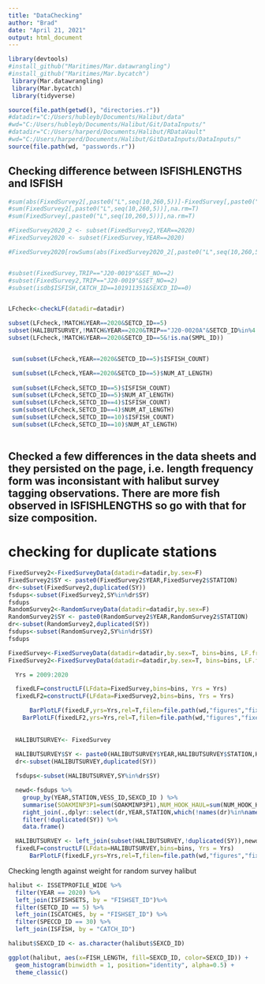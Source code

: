```yaml
---
title: "DataChecking"
author: "Brad"
date: "April 21, 2021"
output: html_document
---
```


```r
library(devtools)
#install_github("Maritimes/Mar.datawrangling")
#install_github("Maritimes/Mar.bycatch")
 library(Mar.datawrangling)
 library(Mar.bycatch)
 library(tidyverse)

source(file.path(getwd(), "directories.r"))
#datadir="C:/Users/hubleyb/Documents/Halibut/data"
#wd="C:/Users/hubleyb/Documents/Halibut/Git/DataInputs/"
#datadir="C:/Users/harperd/Documents/Halibut/RDataVault"
#wd="C:/Users/harperd/Documents/Halibut/GitDataInputs/DataInputs/"
source(file.path(wd, "passwords.r"))


```




## Checking difference between ISFISHLENGTHS and ISFISH
```r
#sum(abs(FixedSurvey2[,paste0("L",seq(10,260,5))]-FixedSurvey[,paste0("L",seq(10,260,5))]),na.rm=T)
#sum(FixedSurvey2[,paste0("L",seq(10,260,5))],na.rm=T)
#sum(FixedSurvey[,paste0("L",seq(10,260,5))],na.rm=T)

#FixedSurvey2020_2 <- subset(FixedSurvey2,YEAR==2020)
#FixedSurvey2020 <- subset(FixedSurvey,YEAR==2020)

#FixedSurvey2020[rowSums(abs(FixedSurvey2020_2[,paste0("L",seq(10,260,5))]-FixedSurvey2020[,paste0("L",seq(10,260,5))]),na.rm=T)>0,]


#subset(FixedSurvey,TRIP=="J20-0019"&SET_NO==2)
#subset(FixedSurvey2,TRIP=="J20-0019"&SET_NO==2)
#subset(isdb$ISFISH,CATCH_ID==101911351&SEXCD_ID==0)


LFcheck<-checkLF(datadir=datadir)

subset(LFcheck,!MATCH&YEAR==2020&SETCD_ID==5)
subset(HALIBUTSURVEY,!MATCH&YEAR==2020&TRIP=="J20-0020A"&SETCD_ID%in%4:5)
subset(LFcheck,!MATCH&YEAR==2020&SETCD_ID==5&!is.na(SMPL_ID))


 sum(subset(LFcheck,YEAR==2020&SETCD_ID==5)$ISFISH_COUNT)

 sum(subset(LFcheck,YEAR==2020&SETCD_ID==5)$NUM_AT_LENGTH)
 
 sum(subset(LFcheck,SETCD_ID==5)$ISFISH_COUNT)
 sum(subset(LFcheck,SETCD_ID==5)$NUM_AT_LENGTH)
 sum(subset(LFcheck,SETCD_ID==4)$ISFISH_COUNT)
 sum(subset(LFcheck,SETCD_ID==4)$NUM_AT_LENGTH)
 sum(subset(LFcheck,SETCD_ID==10)$ISFISH_COUNT)
 sum(subset(LFcheck,SETCD_ID==10)$NUM_AT_LENGTH)
 

```
## Checked a few differences in the data sheets and they persisted on the page, i.e. length frequency form was inconsistant with halibut survey tagging observations. There are more fish observed in ISFISHLENGTHS so go with that for size composition. 

# checking for duplicate stations
```r
FixedSurvey2<-FixedSurveyData(datadir=datadir,by.sex=F)
FixedSurvey2$SY <- paste0(FixedSurvey2$YEAR,FixedSurvey2$STATION)
dr<-subset(FixedSurvey2,duplicated(SY))
fsdups<-subset(FixedSurvey2,SY%in%dr$SY)
fsdups
RandomSurvey2<-RandomSurveyData(datadir=datadir,by.sex=F)
RandomSurvey2$SY <- paste0(RandomSurvey2$YEAR,RandomSurvey2$STATION)
dr<-subset(RandomSurvey2,duplicated(SY))
fsdups<-subset(RandomSurvey2,SY%in%dr$SY)
fsdups
```


```r

FixedSurvey<-FixedSurveyData(datadir=datadir,by.sex=T, bins=bins, LF.from = "ISFISH",correct.splitsets = F)
FixedSurvey2<-FixedSurveyData(datadir=datadir,by.sex=T, bins=bins, LF.from = "ISFISHLENGTHS",correct.splitsets = F)

  Yrs = 2009:2020

  fixedLF=constructLF(LFdata=FixedSurvey,bins=bins, Yrs = Yrs)
  fixedLF2=constructLF(LFdata=FixedSurvey2,bins=bins, Yrs = Yrs)

      BarPlotLF(fixedLF,yrs=Yrs,rel=T,filen=file.path(wd,"figures","fixedLF3"))
    BarPlotLF(fixedLF2,yrs=Yrs,rel=T,filen=file.path(wd,"figures","fixedLF4"))
    
    
  HALIBUTSURVEY<- FixedSurvey 
    
  HALIBUTSURVEY$SY <- paste0(HALIBUTSURVEY$YEAR,HALIBUTSURVEY$STATION,HALIBUTSURVEY$SEXCD_ID)
  dr<-subset(HALIBUTSURVEY,duplicated(SY))

  fsdups<-subset(HALIBUTSURVEY,SY%in%dr$SY)

  newd<-fsdups %>%
    group_by(YEAR,STATION,VESS_ID,SEXCD_ID ) %>%
    summarise(SOAKMINP3P1=sum(SOAKMINP3P1),NUM_HOOK_HAUL=sum(NUM_HOOK_HAUL),across(EST_NUM_CAUGHT:NUM_MEASURED, sum, na.rm=T)) %>%
    right_join(.,dplyr::select(dr,YEAR,STATION,which(!names(dr)%in%names(.)))) %>%
    filter(!duplicated(SY)) %>%
    data.frame()

  HALIBUTSURVEY <- left_join(subset(HALIBUTSURVEY,!duplicated(SY)),newd)
  fixedLF=constructLF(LFdata=HALIBUTSURVEY,bins=bins, Yrs = Yrs)
      BarPlotLF(fixedLF,yrs=Yrs,rel=T,filen=file.path(wd,"figures","fixedLF5"))

```

Checking length against weight for random survey halibut


```r
halibut <- ISSETPROFILE_WIDE %>%
  filter(YEAR == 2020) %>%
  left_join(ISFISHSETS, by = "FISHSET_ID")%>%
  filter(SETCD_ID == 5) %>%
  left_join(ISCATCHES, by = "FISHSET_ID") %>%
  filter(SPECCD_ID == 30) %>%
  left_join(ISFISH, by = "CATCH_ID")

halibut$SEXCD_ID <- as.character(halibut$SEXCD_ID)

ggplot(halibut, aes(x=FISH_LENGTH, fill=SEXCD_ID, color=SEXCD_ID)) +
  geom_histogram(binwidth = 1, position="identity", alpha=0.5) +
  theme_classic()
```

